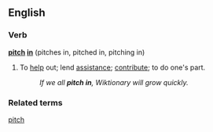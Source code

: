 ==English==

===Verb===
'''[[pitch]] [[in]]''' (pitches in, pitched in, pitching in)

#{{idiom}} To [[help]] out; lend [[assistance]]; [[contribute]]; to do one's part.
#: ''If we all '''pitch in''', Wiktionary will grow quickly.''

===Related terms===
[[pitch]]